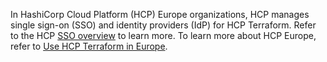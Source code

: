 In HashiCorp Cloud Platform (HCP) Europe organizations, HCP manages single sign-on (SSO) and identity providers (IdP) for HCP Terraform. Refer to the HCP [SSO overview](/hcp/docs/hcp/admin/iam/sso) to learn more. To learn more about HCP Europe, refer to [Use HCP Terraform in Europe](/terraform/cloud-docs/europe).
